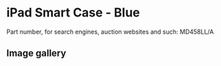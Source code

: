 # iPad Smart Case - Blue

Part number, for search engines, auction websites and such: MD458LL/A

## Image gallery

<div style={{ width: "768px" }}>
  <GalleryComponent
    images={[
      {
        original: "/everysource/MD458",
        thumbnail: "/everypreview/MD458",
      },
      {
        original: "/everysource/MD458_AV1",
        thumbnail: "/everypreview/MD458_AV1",
      },
      {
        original: "/everysource/MD458_AV1_BLACK",
        thumbnail: "/everypreview/MD458_AV1_BLACK",
      },
      {
        original: "/everysource/MD458_AV1_WHITE",
        thumbnail: "/everypreview/MD458_AV1_WHITE",
      },
      {
        original: "/everysource/MD458_AV2",
        thumbnail: "/everypreview/MD458_AV2",
      },
      {
        original: "/everysource/MD458_AV2_BLACK",
        thumbnail: "/everypreview/MD458_AV2_BLACK",
      },
      {
        original: "/everysource/MD458_AV2_WHITE",
        thumbnail: "/everypreview/MD458_AV2_WHITE",
      },
      {
        original: "/everysource/MD458_AV3",
        thumbnail: "/everypreview/MD458_AV3",
      },
      {
        original: "/everysource/MD458_AV3_BLACK",
        thumbnail: "/everypreview/MD458_AV3_BLACK",
      },
      {
        original: "/everysource/MD458_AV4",
        thumbnail: "/everypreview/MD458_AV4",
      },
      {
        original: "/everysource/MD458_AV4_BLACK",
        thumbnail: "/everypreview/MD458_AV4_BLACK",
      },
      {
        original: "/everysource/MD458_AV5",
        thumbnail: "/everypreview/MD458_AV5",
      },
      {
        original: "/everysource/MD458_AV6",
        thumbnail: "/everypreview/MD458_AV6",
      }
    ]}
  />
</div>